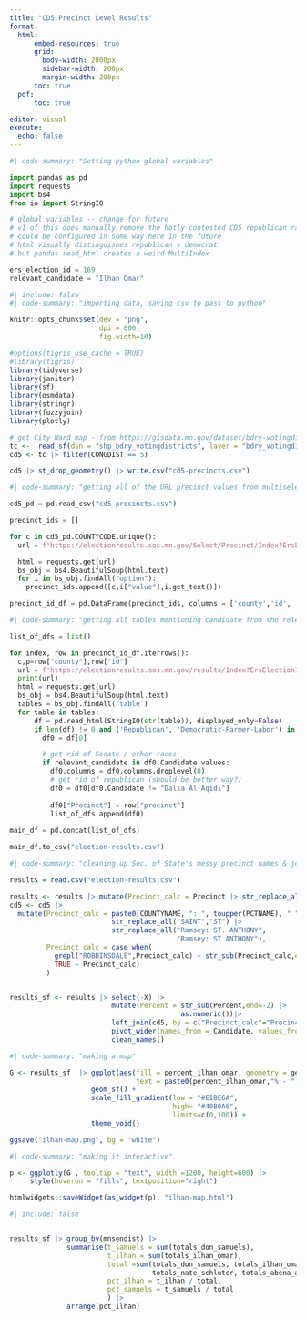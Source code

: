 ```yaml
---
title: "CD5 Precinct Level Results"
format: 
  html:
      embed-resources: true
      grid: 
        body-width: 2000px
        sidebar-width: 200px
        margin-width: 200px
      toc: true
  pdf: 
      toc: true

editor: visual
execute:
  echo: false
---
```


```python
#| code-summary: "Setting python global variables"

import pandas as pd
import requests
import bs4 
from io import StringIO

# global variables -- change for future
# v1 of this does manually remove the hotly contested CD5 republican race
# could be configured in some way here in the future 
# html visually distinguishes republican v democrat
# but pandas read_html creates a weird MultiIndex

ers_election_id = 169
relevant_candidate = "Ilhan Omar"
```

```r
#| include: false
#| code-summary: "importing data, saving csv to pass to python"

knitr::opts_chunk$set(dev = "png",
                      dpi = 600,
                      fig.width=10)

#options(tigris_use_cache = TRUE)
#library(tigris)
library(tidyverse)
library(janitor)
library(sf)
library(osmdata)
library(stringr)
library(fuzzyjoin)
library(plotly)

# get City Ward map - from https://gisdata.mn.gov/dataset/bdry-votingdistricts
tc <-  read_sf(dsn = "shp_bdry_votingdistricts", layer = "bdry_votingdistricts")
cd5 <- tc |> filter(CONGDIST == 5) 

cd5 |> st_drop_geometry() |> write.csv("cd5-precincts.csv")
```

```python
#| code-summary: "getting all of the URL precinct values from multiselect for relevant counties"

cd5_pd = pd.read_csv("cd5-precincts.csv")

precinct_ids = []

for c in cd5_pd.COUNTYCODE.unique():
  url = f'https://electionresults.sos.mn.gov/Select/Precinct/Index?ErsElectionId={ers_election_id}&Id=county&CountyId={c}&show=Go'

  html = requests.get(url)
  bs_obj = bs4.BeautifulSoup(html.text)
  for i in bs_obj.findAll("option"):
    precinct_ids.append([c,i["value"],i.get_text()])

precinct_id_df = pd.DataFrame(precinct_ids, columns = ['county','id', 'precinct']) 
```

```python
#| code-summary: "getting all tables mentioning candidate from the relevant precincts"

list_of_dfs = list()

for index, row in precinct_id_df.iterrows():
  c,p=row["county"],row["id"]
  url = f'https://electionresults.sos.mn.gov/results/Index?ErsElectionId={ers_election_id}&CountyId={c}&DistrictId=&Scenario=Precincts&selectprecincts={p}&show=Show+Selected+Precincts'
  print(url)
  html = requests.get(url)
  bs_obj = bs4.BeautifulSoup(html.text)
  tables = bs_obj.findAll('table') 
  for table in tables:
      df = pd.read_html(StringIO(str(table)), displayed_only=False)
      if len(df) != 0 and ('Republican', 'Democratic-Farmer-Labor') in df[0].columns:
        df0 = df[0]

        # get rid of Senate / other races
        if relevant_candidate in df0.Candidate.values: 
          df0.columns = df0.columns.droplevel(0)
          # get rid of republican (should be better way?)
          df0 = df0[df0.Candidate != "Dalia Al-Aqidi"]
          
          df0["Precinct"] = row["precinct"]
          list_of_dfs.append(df0) 
  
main_df = pd.concat(list_of_dfs)

main_df.to_csv("election-results.csv")
```

```r
#| code-summary: "cleaning up Sec. of State's messy precinct names & joining results back into df with geometry"

results = read.csv("election-results.csv")

results <- results |> mutate(Precinct_calc = Precinct |> str_replace_all("-0","-"))
cd5 <- cd5 |> 
  mutate(Precinct_calc = paste0(COUNTYNAME, ": ", toupper(PCTNAME), " ") |> 
                         str_replace_all("SAINT","ST") |>
                         str_replace_all("Ramsey: ST. ANTHONY",
                                         "Ramsey: ST ANTHONY"),
         Precinct_calc = case_when(
           grepl("ROBBINSDALE",Precinct_calc) ~ str_sub(Precinct_calc,end=-5),
           TRUE ~ Precinct_calc)
         )


results_sf <- results |> select(-X) |>
                         mutate(Percent = str_sub(Percent,end=-2) |> 
                                          as.numeric())|>
                         left_join(cd5, by = c("Precinct_calc"="Precinct_calc")) |>
                         pivot_wider(names_from = Candidate, values_from = c(Totals,Percent)) |>
                         clean_names()

```

```r
#| code-summary: "making a map"

G <- results_sf  |> ggplot(aes(fill = percent_ilhan_omar, geometry = geometry, 
                               text = paste0(percent_ilhan_omar,"% - ",precinct_calc))) +
                    geom_sf() + 
                    scale_fill_gradient(low = "#E1BE6A",
                                        high= "#40B0A6",
                                        limits=c(0,100)) + 
                    theme_void()

ggsave("ilhan-map.png", bg = "white")
```

```r
#| code-summary: "making it interactive"

p <- ggplotly(G , tooltip = "text", width =1200, height=600) |>
     style(hoveron = "fills", textposition="right") 

htmlwidgets::saveWidget(as_widget(p), "ilhan-map.html")
```

```r
#| include: false


results_sf |> group_by(mnsendist) |> 
              summarise(t_samuels = sum(totals_don_samuels),
                        t_ilhan = sum(totals_ilhan_omar),
                        total =sum(totals_don_samuels, totals_ilhan_omar,
                                   totals_nate_schluter, totals_abena_a_mc_kenzie),
                        pct_ilhan = t_ilhan / total,
                        pct_samuels = t_samuels / total
                        ) |> 
              arrange(pct_ilhan)
```
